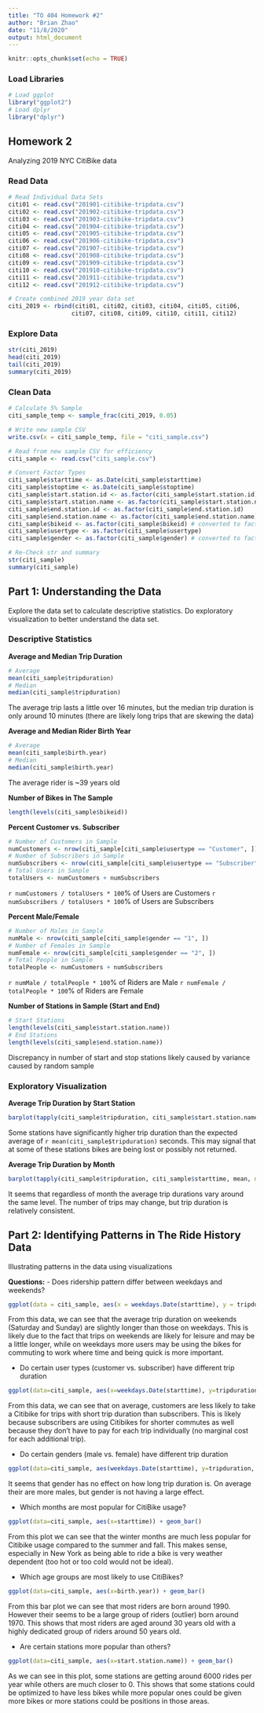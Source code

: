 ```yaml
---
title: "TO 404 Homework #2"
author: "Brian Zhao"
date: "11/8/2020"
output: html_document
---
```


```r
knitr::opts_chunk$set(echo = TRUE)
```

### Load Libraries
```r
# Load ggplot
library("ggplot2")
# Load dplyr
library("dplyr")
```

## Homework 2
Analyzing 2019 NYC CitiBike data

### Read Data
```r
# Read Individual Data Sets
citi01 <- read.csv("201901-citibike-tripdata.csv")
citi02 <- read.csv("201902-citibike-tripdata.csv")
citi03 <- read.csv("201903-citibike-tripdata.csv")
citi04 <- read.csv("201904-citibike-tripdata.csv")
citi05 <- read.csv("201905-citibike-tripdata.csv")
citi06 <- read.csv("201906-citibike-tripdata.csv")
citi07 <- read.csv("201907-citibike-tripdata.csv")
citi08 <- read.csv("201908-citibike-tripdata.csv")
citi09 <- read.csv("201909-citibike-tripdata.csv")
citi10 <- read.csv("201910-citibike-tripdata.csv")
citi11 <- read.csv("201911-citibike-tripdata.csv")
citi12 <- read.csv("201912-citibike-tripdata.csv")

# Create combined 2019 year data set
citi_2019 <- rbind(citi01, citi02, citi03, citi04, citi05, citi06,
                  citi07, citi08, citi09, citi10, citi11, citi12)
```

### Explore Data
```r
str(citi_2019)
head(citi_2019)
tail(citi_2019)
summary(citi_2019)
```

### Clean Data

```r
# Calculate 5% Sample
citi_sample_temp <- sample_frac(citi_2019, 0.05)

# Write new sample CSV
write.csv(x = citi_sample_temp, file = "citi_sample.csv")
```

```r
# Read from new sample CSV for efficiency
citi_sample <- read.csv("citi_sample.csv")
```

```r
# Convert Factor Types
citi_sample$starttime <- as.Date(citi_sample$starttime)
citi_sample$stoptime <- as.Date(citi_sample$stoptime)
citi_sample$start.station.id <- as.factor(citi_sample$start.station.id)
citi_sample$start.station.name <- as.factor(citi_sample$start.station.name)
citi_sample$end.station.id <- as.factor(citi_sample$end.station.id)
citi_sample$end.station.name <- as.factor(citi_sample$end.station.name)
citi_sample$bikeid <- as.factor(citi_sample$bikeid) # converted to factor because each bike is unique
citi_sample$usertype <- as.factor(citi_sample$usertype)
citi_sample$gender <- as.factor(citi_sample$gender) # converted to factor because 1 = male & 2 = female
```

```r
# Re-Check str and summary
str(citi_sample)
summary(citi_sample)
```

## Part 1: Understanding the Data
Explore the data set to calculate descriptive statistics.
Do exploratory visualization to better understand the data set.

### Descriptive Statistics

**Average and Median Trip Duration**
```r
# Average
mean(citi_sample$tripduration)
# Median
median(citi_sample$tripduration)
```
The average trip lasts a little over 16 minutes, but the median trip duration is only around 10 minutes (there are likely long trips that are skewing the data)

**Average and Median Rider Birth Year**
```r
# Average
mean(citi_sample$birth.year)
# Median
median(citi_sample$birth.year)
```
The average rider is ~39 years old

**Number of Bikes in The Sample**
```r
length(levels(citi_sample$bikeid))
```

**Percent Customer vs. Subscriber**
```r
# Number of Customers in Sample
numCustomers <- nrow(citi_sample[citi_sample$usertype == "Customer", ])
# Number of Subscribers in Sample
numSubscribers <- nrow(citi_sample[citi_sample$usertype == "Subscriber", ])
# Total Users in Sample
totalUsers <- numCustomers + numSubscribers
```
`r numCustomers / totalUsers * 100`% of Users are Customers
`r numSubscribers / totalUsers * 100`% of Users are Subscribers

**Percent Male/Female**
```r
# Number of Males in Sample
numMale <- nrow(citi_sample[citi_sample$gender == "1", ])
# Number of Females in Sample
numFemale <- nrow(citi_sample[citi_sample$gender == "2", ])
# Total People in Sample
totalPeople <- numCustomers + numSubscribers
```
`r numMale / totalPeople * 100`% of Riders are Male
`r numFemale / totalPeople * 100`% of Riders are Female

**Number of Stations in Sample (Start and End)**
```r
# Start Stations
length(levels(citi_sample$start.station.name))
# End Stations
length(levels(citi_sample$end.station.name))
```
Discrepancy in number of start and stop stations likely caused by variance caused by random sample

### Exploratory Visualization
**Average Trip Duration by Start Station**
```r
barplot(tapply(citi_sample$tripduration, citi_sample$start.station.name, mean, na.rm = TRUE))
```
Some stations have significantly higher trip duration than the expected average of `r mean(citi_sample$tripduration)` seconds. This may signal that at some of these stations bikes are being lost or possibly not returned.

**Average Trip Duration by Month**
```r
barplot(tapply(citi_sample$tripduration, citi_sample$starttime, mean, na.rm = TRUE))
```
It seems that regardless of month the average trip durations vary around the same level. The number of trips may change, but trip duration is relatively consistent.

## Part 2: Identifying Patterns in The Ride History Data
Illustrating patterns in the data using visualizations

**Questions:**
- Does ridership pattern differ between weekdays and weekends?
```r
ggplot(data = citi_sample, aes(x = weekdays.Date(starttime), y = tripduration)) + geom_boxplot() + ylim(0,2000)
```
From this data, we can see that the average trip duration on weekends (Saturday and Sunday) are slightly longer than those on weekdays. This is likely due to the fact that trips on weekends are likely for leisure and may be a little longer, while on weekdays more users may be using the bikes for commuting to work where time and being quick is more important.

- Do certain user types (customer vs. subscriber) have different trip duration
```r
ggplot(data=citi_sample, aes(x=weekdays.Date(starttime), y=tripduration, colour=usertype)) + geom_point(size=1, alpha=0.25, shape=18) + ylim(0,2000)
```
From this data, we can see that on average, customers are less likely to take a Citibike for trips with short trip duration than subscribers. This is likely because subscribers are using Citibikes for shorter commutes as well because they don't have to pay for each trip individually (no marginal cost for each additional trip).

- Do certain genders (male vs. female) have different trip duration
```r
ggplot(data=citi_sample, aes(weekdays.Date(starttime), y=tripduration, colour=gender)) + geom_point(size=1, alpha=0.5, shape=18) + ylim(0,2000)
```
It seems that gender has no effect on how long trip duration is. On average their are more males, but gender is not having a large effect.

- Which months are most popular for CitiBike usage?
```r
ggplot(data=citi_sample, aes(x=starttime)) + geom_bar()
```
From this plot we can see that the winter months are much less popular for Citibike usage compared to the summer and fall. This makes sense, especially in New York as being able to ride a bike is very weather dependent (too hot or too cold would not be ideal).

- Which age groups are most likely to use CitiBikes?
```r
ggplot(data=citi_sample, aes(x=birth.year)) + geom_bar()
```
From this bar plot we can see that most riders are born around 1990. However their seems to be a large group of riders (outlier) born around 1970. This shows that most riders are aged around 30 years old with a highly dedicated group of riders around 50 years old. 

- Are certain stations more popular than others?
```r
ggplot(data=citi_sample, aes(x=start.station.name)) + geom_bar()
```
As we can see in this plot, some stations are getting around 6000 rides per year while others are much closer to 0. This shows that some stations could be optimized to have less bikes while more popular ones could be given more bikes or more stations could be positions in those areas.
